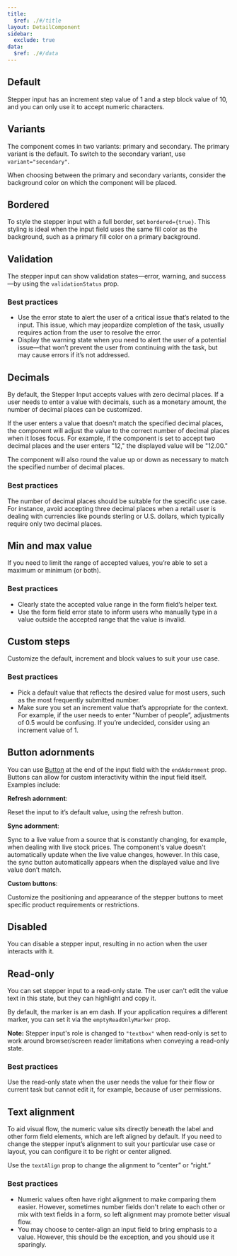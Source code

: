 ```yaml
---
title:
  $ref: ./#/title
layout: DetailComponent
sidebar:
  exclude: true
data:
  $ref: ./#/data
---
```


<LivePreviewControls>
<LivePreview componentName="stepper-input" exampleName="Default" >

## Default

Stepper input has an increment step value of 1 and a step block value of 10, and you can only use it to accept numeric characters.

</LivePreview>
<LivePreview componentName="stepper-input" exampleName="Variants" >

## Variants

The component comes in two variants: primary and secondary. The primary variant is the default. To switch to the secondary variant, use `variant="secondary"`.

When choosing between the primary and secondary variants, consider the background color on which the component will be placed.

</LivePreview>
<LivePreview componentName="stepper-input" exampleName="Bordered" >

## Bordered

To style the stepper input with a full border, set `bordered={true}`. This styling is ideal when the input field uses the same fill color as the background, such as a primary fill color on a primary background.

</LivePreview>
<LivePreview componentName="stepper-input" exampleName="Validation" >

## Validation

The stepper input can show validation states—error, warning, and success—by using the `validationStatus` prop.

### Best practices

- Use the error state to alert the user of a critical issue that’s related to the input. This issue, which may jeopardize completion of the task, usually requires action from the user to resolve the error.
- Display the warning state when you need to alert the user of a potential issue—that won’t prevent the user from continuing with the task, but may cause errors if it’s not addressed.

</LivePreview>
<LivePreview componentName="stepper-input" exampleName="Decimals" >

## Decimals

By default, the Stepper Input accepts values with zero decimal places. If a user needs to enter a value with decimals, such as a monetary amount, the number of decimal places can be customized.

If the user enters a value that doesn't match the specified decimal places, the component will adjust the value to the correct number of decimal places when it loses focus. For example, if the component is set to accept two decimal places and the user enters "12," the displayed value will be "12.00."

The component will also round the value up or down as necessary to match the specified number of decimal places.

### Best practices

The number of decimal places should be suitable for the specific use case. For instance, avoid accepting three decimal places when a retail user is dealing with currencies like pounds sterling or U.S. dollars, which typically require only two decimal places.

</LivePreview>
<LivePreview componentName="stepper-input" exampleName="Limits" >

## Min and max value

If you need to limit the range of accepted values, you’re able to set a maximum or minimum (or both).

### Best practices

- Clearly state the accepted value range in the form field’s helper text.
- Use the form field error state to inform users who manually type in a value outside the accepted range that the value is invalid.

</LivePreview>
<LivePreview componentName="stepper-input" exampleName="StepAndBlock" >

## Custom steps

Customize the default, increment and block values to suit your use case.

### Best practices

- Pick a default value that reflects the desired value for most users, such as the most frequently submitted number.
- Make sure you set an increment value that’s appropriate for the context. For example, if the user needs to enter ”Number of people”, adjustments of 0.5 would be confusing. If you’re undecided, consider using an increment value of 1.

</LivePreview>
<LivePreview componentName="stepper-input" exampleName="ButtonAdornments" >

## Button adornments

You can use [Button](/salt/components/button) at the end of the input field with the `endAdornment` prop. Buttons can allow for custom interactivity within the input field itself. Examples include:

**Refresh adornment**:

Reset the input to it’s default value, using the refresh button.

**Sync adornment**:

Sync to a live value from a source that is constantly changing, for example, when dealing with live stock prices. The component's value doesn't automatically update when the live value changes, however. In this case, the sync button automatically appears when the displayed value and live value don’t match.

**Custom buttons**:

Customize the positioning and appearance of the stepper buttons to meet specific product requirements or restrictions.

</LivePreview>
<LivePreview componentName="stepper-input" exampleName="Disabled" >

## Disabled

You can disable a stepper input, resulting in no action when the user interacts with it.

</LivePreview>
<LivePreview componentName="stepper-input" exampleName="Readonly" >

## Read-only

You can set stepper input to a read-only state. The user can't edit the value text in this state, but they can highlight and copy it.

By default, the marker is an em dash. If your application requires a different marker, you can set it via the `emptyReadOnlyMarker` prop.

**Note:** Stepper input's role is changed to `"textbox"` when read-only is set to work around browser/screen reader limitations when conveying a read-only state.

### Best practices

Use the read-only state when the user needs the value for their flow or current task but cannot edit it, for example, because of user permissions.

</LivePreview>
<LivePreview componentName="stepper-input" exampleName="TextAlignment" >

## Text alignment

To aid visual flow, the numeric value sits directly beneath the label and other form field elements, which are left aligned by default. If you need to change the stepper input’s alignment to suit your particular use case or layout, you can configure it to be right or center aligned.

Use the `textAlign` prop to change the alignment to “center” or “right.”

### Best practices

- Numeric values often have right alignment to make comparing them easier. However, sometimes number fields don't relate to each other or mix with text fields in a form, so left alignment may promote better visual flow.
- You may choose to center-align an input field to bring emphasis to a value. However, this should be the exception, and you should use it sparingly.

</LivePreview>
</LivePreviewControls>
